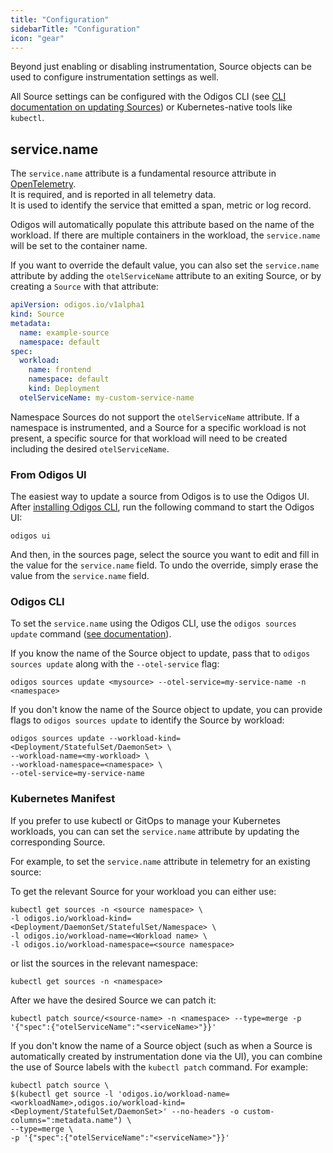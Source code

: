 ```yaml
---
title: "Configuration"
sidebarTitle: "Configuration"
icon: "gear"
---
```


Beyond just enabling or disabling instrumentation, Source objects can be used to configure instrumentation settings as well.

All Source settings can be configured with the Odigos CLI (see [CLI documentation on updating Sources](/cli/odigos_sources_update)) or Kubernetes-native tools like `kubectl`.

## service.name

The `service.name` attribute is a fundamental resource attribute in [OpenTelemetry](https://opentelemetry.io/docs/specs/semconv/resource/#service).<br />
It is required, and is reported in all telemetry data.<br />
It is used to identify the service that emitted a span, metric or log record.

Odigos will automatically populate this attribute based on the name of the workload. If there are multiple containers in the workload, the `service.name` will be set to the container name.

If you want to override the default value, you can also set the `service.name` attribute by adding the `otelServiceName` attribute to an exiting Source, or by creating a `Source` with that attribute:
```yaml
apiVersion: odigos.io/v1alpha1
kind: Source
metadata:
  name: example-source
  namespace: default
spec:
  workload:
    name: frontend
    namespace: default
    kind: Deployment
  otelServiceName: my-custom-service-name
```

Namespace Sources do not support the `otelServiceName` attribute. If a namespace is instrumented, and a Source for a specific workload is not present, a specific source for that workload will need to be created including the desired `otelServiceName`.

### From Odigos UI


The easiest way to update a source from Odigos is to use the Odigos UI.<br />
After [installing Odigos CLI](/setup/installation), run the following command to start the Odigos UI:

```shell
odigos ui
```

And then, in the sources page, select the source you want to edit and fill in the value for the `service.name` field.
To undo the override, simply erase the value from the `service.name` field.

### Odigos CLI

To set the `service.name` using the Odigos CLI, use the `odigos sources update` command ([see documentation](/cli/odigos_sources_update)).

If you know the name of the Source object to update, pass that to `odigos sources update` along with the `--otel-service` flag:

```shell
odigos sources update <mysource> --otel-service=my-service-name -n <namespace>
```

If you don't know the name of the Source object to update, you can provide flags to `odigos sources update` to identify the Source by workload:

```shell
odigos sources update --workload-kind=<Deployment/StatefulSet/DaemonSet> \
--workload-name=<my-workload> \
--workload-namespace=<namespace> \
--otel-service=my-service-name
```

### Kubernetes Manifest

If you prefer to use kubectl or GitOps to manage your Kubernetes workloads, you can can set the `service.name` attribute by updating the corresponding Source.

For example, to set the `service.name` attribute in telemetry for an existing source:

To get the relevant Source for your workload you can either use:
```shell
kubectl get sources -n <source namespace> \
-l odigos.io/workload-kind=<Deployment/DaemonSet/StatefulSet/Namespace> \
-l odigos.io/workload-name=<Workload name> \
-l odigos.io/workload-namespace=<source namespace>
```

or list the sources in the relevant namespace:

```shell
kubectl get sources -n <namespace>
```

After we have the desired Source we can patch it:

```shell
kubectl patch source/<source-name> -n <namespace> --type=merge -p '{"spec":{"otelServiceName":"<serviceName>"}}'
```

If you don't know the name of a Source object (such as when a Source
is automatically created by instrumentation done via the UI), you can
combine the use of Source labels with the `kubectl patch` command. For
example:

```shell
kubectl patch source \
$(kubectl get source -l 'odigos.io/workload-name=<workloadName>,odigos.io/workload-kind=<Deployment/StatefulSet/DaemonSet>' --no-headers -o custom-columns=":metadata.name") \
--type=merge \
-p '{"spec":{"otelServiceName":"<serviceName>"}}'
```

